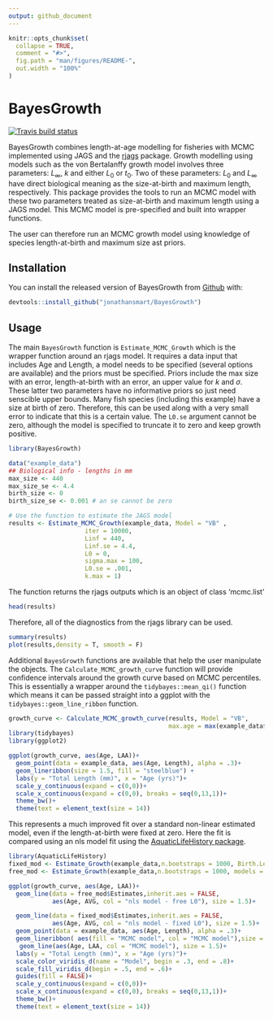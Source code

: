 ```yaml
---
output: github_document
---
```


<!-- README.md is generated from README.Rmd. Please edit that file -->

```r
knitr::opts_chunk$set(
  collapse = TRUE,
  comment = "#>",
  fig.path = "man/figures/README-",
  out.width = "100%"
)
```
# BayesGrowth

<!-- badges: start -->
[![Travis build status](https://travis-ci.org/jonathansmart/BayesGrowth.svg?branch=master)](https://travis-ci.org/jonathansmart/BayesGrowth)
<!-- badges: end -->

BayesGrowth combines length-at-age modelling for fisheries with MCMC implemented using JAGS and the [rjags](https://cran.r-project.org/web/packages/rjags/index.html) package. Growth modelling using models such as the von Bertalanffy growth model involves three parameters: $L_{\infty}$, $k$ and either $L_{0}$ or $t_{0}$. Two of these parameters: $L_{0}$ and $L_{\infty}$ have direct biological meaning as the size-at-birth and maximum length, respectively. This package provides the tools to run an MCMC model with these two parameters treated as size-at-birth and maximum length using a JAGS model. This MCMC model is pre-specified and built into wrapper functions.

The user can therefore run an MCMC growth model using knowledge of species length-at-birth and maximum size ast priors.

## Installation

You can install the released version of BayesGrowth from [Github](https://github.com/jonathansmart/BayesGrowth) with:

``` r
devtools::install_github("jonathansmart/BayesGrowth")
```

## Usage

The main `BayesGrowth` function is `Estimate_MCMC_Growth` which is the wrapper function around an rjags model. It requires a data input that includes Age and Length, a model needs to be specified (several options are available) and the priors must be specified. Priors include the max size with an error, length-at-birth with an error, an upper value for $k$ and $\sigma$. These latter two parameters have no informative priors so just need senscible upper bounds. Many fish species (including this example) have a size at birth of zero. Therefore, this can be used along with a very small error to indicate that this is a certain value. The `L0.se` argument cannot be zero, although the model is specified to truncate it to zero and keep growth positive.

```r
library(BayesGrowth)

data("example_data")
## Biological info - lengths in mm
max_size <- 440
max_size_se <- 4.4
birth_size <- 0
birth_size_se <- 0.001 # an se cannot be zero

# Use the function to estimate the JAGS model
results <- Estimate_MCMC_Growth(example_data, Model = "VB" ,
                     iter = 10000,
                     Linf = 440,
                     Linf.se = 4.4,
                     L0 = 0,
                     sigma.max = 100,
                     L0.se = .001,
                     k.max = 1)

```


The function returns the rjags outputs which is an object of class 'mcmc.list'
```r
head(results)
```

Therefore, all of the diagnostics from the rjags library can be used.
```r
summary(results)
plot(results,density = T, smooth = F)
```

Additional `BayesGrowth` functions are available that help the user manipulate the objects. The 
`Calculate_MCMC_growth_curve` function will provide confidence intervals around the growth curve based on MCMC percentiles. This is essentially a wrapper around the `tidybayes::mean_qi()` function which means it can be passed straight into a ggplot with the `tidybayes::geom_line_ribbon` function.

```r

growth_curve <- Calculate_MCMC_growth_curve(results, Model = "VB",
                                            max.age = max(example_data$Age), probs = .95)
library(tidybayes)
library(ggplot2)

ggplot(growth_curve, aes(Age, LAA))+
  geom_point(data = example_data, aes(Age, Length), alpha = .3)+
  geom_lineribbon(size = 1.5, fill = "steelblue") +
  labs(y = "Total Length (mm)", x = "Age (yrs)")+
  scale_y_continuous(expand = c(0,0))+
  scale_x_continuous(expand = c(0,0), breaks = seq(0,13,1))+
  theme_bw()+
  theme(text = element_text(size = 14))

```

This represents a much improved fit over a standard non-linear estimated model, even if the length-at-birth were fixed at zero. Here the fit is compared using an nls model fit using the [AquaticLifeHistory package](https://github.com/jonathansmart/AquaticLifeHistory).


```r
 
library(AquaticLifeHistory)
fixed_mod <- Estimate_Growth(example_data,n.bootstraps = 1000, Birth.Len = 0, models = "VB", plots = FALSE)
free_mod <- Estimate_Growth(example_data,n.bootstraps = 1000, models = "VB", plots = FALSE)

ggplot(growth_curve, aes(Age, LAA))+
  geom_line(data = free_mod$Estimates,inherit.aes = FALSE,
            aes(Age, AVG, col = "nls model - free L0"), size = 1.5)+

  geom_line(data = fixed_mod$Estimates,inherit.aes = FALSE,
            aes(Age, AVG, col = "nls model - fixed L0"), size = 1.5)+
  geom_point(data = example_data, aes(Age, Length), alpha = .3)+
  geom_lineribbon( aes(fill = "MCMC model", col = "MCMC model"),size = 1.5, alpha = .5) +
   geom_line(aes(Age, LAA, col = "MCMC model"), size = 1.5)+
  labs(y = "Total Length (mm)", x = "Age (yrs)")+
  scale_color_viridis_d(name = "Model", begin = .3, end = .8)+
  scale_fill_viridis_d(begin = .5, end = .6)+
  guides(fill = FALSE)+
  scale_y_continuous(expand = c(0,0))+
  scale_x_continuous(expand = c(0,0), breaks = seq(0,13,1))+
  theme_bw()+
  theme(text = element_text(size = 14))

```


